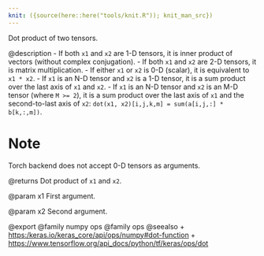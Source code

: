 ```yaml
---
knit: ({source(here::here("tools/knit.R")); knit_man_src})
---
```

Dot product of two tensors.

@description
- If both `x1` and `x2` are 1-D tensors, it is inner product of vectors
  (without complex conjugation).
- If both `x1` and `x2` are 2-D tensors, it is matrix multiplication.
- If either `x1` or `x2` is 0-D (scalar), it is equivalent to `x1 * x2`.
- If `x1` is an N-D tensor and `x2` is a 1-D tensor, it is a sum product
  over the last axis of `x1` and `x2`.
- If `x1` is an N-D tensor and `x2` is an M-D tensor (where `M >= 2`),
  it is a sum product over the last axis of `x1` and the second-to-last
  axis of `x2`: `dot(x1, x2)[i,j,k,m] = sum(a[i,j,:] * b[k,:,m])`.

# Note
Torch backend does not accept 0-D tensors as arguments.

@returns
    Dot product of `x1` and `x2`.

@param x1
First argument.

@param x2
Second argument.

@export
@family numpy ops
@family ops
@seealso
+ <https:/keras.io/keras_core/api/ops/numpy#dot-function>
+ <https://www.tensorflow.org/api_docs/python/tf/keras/ops/dot>
